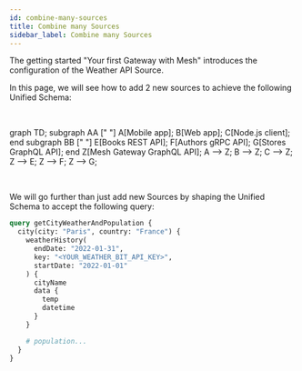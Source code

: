 ```yaml
---
id: combine-many-sources
title: Combine many Sources
sidebar_label: Combine many Sources
---
```



The getting started "Your first Gateway with Mesh" introduces the configuration of the Weather API Source.

In this page, we will see how to add 2 new sources to achieve the following Unified Schema:

<br />

<Graph>

graph TD;
subgraph AA [" "]
A[Mobile app];
B[Web app];
C[Node.js client];
end
subgraph BB [" "]
E[Books REST API];
F[Authors gRPC API];
G[Stores GraphQL API];
end
Z[Mesh Gateway GraphQL API];
A --> Z;
B --> Z;
C --> Z;
Z --> E;
Z --> F;
Z --> G;

</Graph>

<br />

We will go further than just add new Sources by shaping the Unified Schema to accept the following query:

```graphql
query getCityWeatherAndPopulation {
  city(city: "Paris", country: "France") {
    weatherHistory(
      endDate: "2022-01-31",
      key: "<YOUR_WEATHER_BIT_API_KEY>",
      startDate: "2022-01-01"
    ) {
      cityName
      data {
        temp
        datetime
      }
    }

    # population...
  }
}
```
